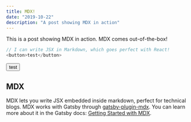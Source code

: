 ```yaml
---
title: MDX!
date: "2019-10-22"
description: "A post showing MDX in action"
---
```


This is a post showing MDX in action. MDX comes out-of-the-box!

```js
// I can write JSX in Markdown, which goes perfect with React!
<button>test</button>
```

<button>test</button>

## MDX

MDX lets you write JSX embedded inside markdown, perfect for technical blogs. MDX works with Gatsby through [gatsby-plugin-mdx](https://www.gatsbyjs.org/packages/gatsby-plugin-mdx/). You can learn more about it in the Gatsby docs: [Getting Started with MDX](https://www.gatsbyjs.org/docs/mdx/getting-started/).
